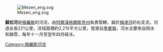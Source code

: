 {{Coord|64|41|29|N|47|47|23|E|display=title|region:RU-ARK_type:river_source:dewiki}}

[[Image:Mezen_eng.svg|thumb]]

'''蘇拉河'''是[[俄羅斯|俄羅斯]]的河流，由[[阿爾漢格爾斯克州|阿爾漢格爾斯克州]]負責管轄，屬於[[梅津河|梅津河]]的右支流，河道全長221公里，流域面積約2,210平方公里，發源自[[季曼嶺|季曼嶺]]，河水主要來自雨水和融雪，每年十一月至翌年四月結冰。

{{Russia-geo-stub}}
[[Category:俄羅斯河流|Category:俄羅斯河流]]